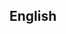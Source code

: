 ==English==
{{no entry|en|[[Appendix:English unattested phobias|Wiktionary's list of unattested phobias]]}}